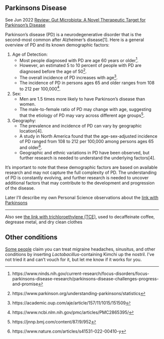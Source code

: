 



## Parkinsons Disease

See Jun 2022 [Review: Gut Microbiota: A Novel Therapeutic Target for Parkinson’s Disease](https://www.frontiersin.org/articles/10.3389/fimmu.2022.937555/full#B56)

Parkinson's disease (PD) is a neurodegenerative disorder that is the second-most common after Alzheimer's disease[1]. Here is a general overview of PD and its known demographic factors:

1. Age of Detection:
   - Most people diagnosed with PD are age 60 years or older^[https://www.ninds.nih.gov/current-research/focus-disorders/focus-parkinsons-disease-research/parkinsons-disease-challenges-progress-and-promise].
   - However, an estimated 5 to 10 percent of people with PD are diagnosed before the age of 50^[https://www.parkinson.org/understanding-parkinsons/statistics].
   - The overall incidence of PD increases with age^[https://academic.oup.com/aje/article/157/11/1015/151509].
   - The incidence of PD in persons ages 65 and older ranges from 108 to 212 per 100,000^[https://www.ncbi.nlm.nih.gov/pmc/articles/PMC2865395/].

2. Sex:
   - Men are 1.5 times more likely to have Parkinson's disease than women.
   - The male-to-female ratio of PD may change with age, suggesting that the etiology of PD may vary across different age groups^[https://jnnp.bmj.com/content/87/9/952].

3. Geography:
   - The prevalence and incidence of PD can vary by geographic location[4].
   - A study in North America found that the age-sex-adjusted incidence of PD ranged from 108 to 212 per 100,000 among persons ages 65 and older^[https://www.nature.com/articles/s41531-022-00410-y].
   - Geographic and ethnic variations in PD have been observed, but further research is needed to understand the underlying factors[4].

It's important to note that these demographic factors are based on available research and may not capture the full complexity of PD. The understanding of PD is constantly evolving, and further research is needed to uncover additional factors that may contribute to the development and progression of the disease.

Later I'll describe my own Personal Science observations about the [link with Parkinsons](#sec-caseStudyParkinsons)

***

Also see [the link with trichloroethylene (TCE)](https://scitechdaily.com/scientists-warn-common-cleaning-chemical-linked-to-500-increased-risk-of-parkinsons-disease/?expand_article=1), used to decaffeinate coffee, degrease metal, and dry clean clothes


## Other conditions

[Some people](https://lactobacto.com/sinusitis-treatment-summary/) claim you can treat migraine headaches, sinusitus, and other conditions by inserting *Lactobacillus*-containing Kimchi up the nostril. I've not tried it and can't vouch for it, but let me know if it works for you.

